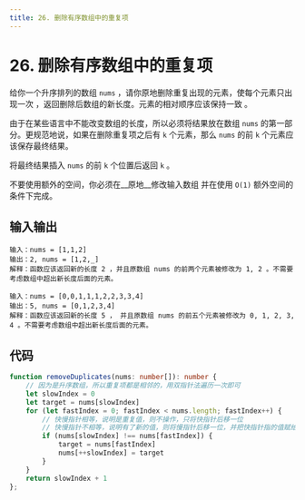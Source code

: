 ```yaml
---
title: 26. 删除有序数组中的重复项
---
```



# 26. 删除有序数组中的重复项

<BrowserWindow url='https://leetcode-cn.com/problems/remove-duplicates-from-sorted-array/'>

  给你一个升序排列的数组 `nums` ，请你原地删除重复出现的元素，使每个元素只出现一次 ，返回删除后数组的新长度。元素的相对顺序应该保持一致 。

  由于在某些语言中不能改变数组的长度，所以必须将结果放在数组 `nums` 的第一部分。更规范地说，如果在删除重复项之后有 `k` 个元素，那么 `nums` 的前 `k` 个元素应该保存最终结果。

  将最终结果插入 `nums` 的前 `k` 个位置后返回 `k` 。

  不要使用额外的空间，你必须在__原地__修改输入数组 并在使用 `O(1)` 额外空间的条件下完成。

</BrowserWindow>

## 输入输出

<Tabs groupId="solutions">
  <TabItem value="example1" label="示例1">

    输入：nums = [1,1,2]
    输出：2, nums = [1,2,_]
    解释：函数应该返回新的长度 2 ，并且原数组 nums 的前两个元素被修改为 1, 2 。不需要考虑数组中超出新长度后面的元素。

  </TabItem>
  <TabItem value="example2" label="示例2">

    输入：nums = [0,0,1,1,1,2,2,3,3,4]
    输出：5, nums = [0,1,2,3,4]
    解释：函数应该返回新的长度 5 ， 并且原数组 nums 的前五个元素被修改为 0, 1, 2, 3, 4 。不需要考虑数组中超出新长度后面的元素。

  </TabItem>
</Tabs>

## 代码

<Tabs groupId="solutions">
  <TabItem value="ts" label="TypeScript">

```ts
function removeDuplicates(nums: number[]): number {
    // 因为是升序数组，所以重复项都是相邻的，用双指针法遍历一次即可
    let slowIndex = 0
    let target = nums[slowIndex]
    for (let fastIndex = 0; fastIndex < nums.length; fastIndex++) {
        // 快慢指针相等，说明是重复值，则不操作，只将快指针后移一位
        // 快慢指针不相等，说明有了新的值，则将慢指针后移一位，并把快指针指的值赋给慢指针所在位置
        if (nums[slowIndex] !== nums[fastIndex]) {
            target = nums[fastIndex]
            nums[++slowIndex] = target
        }
    }
    return slowIndex + 1
};
```

  </TabItem>
</Tabs>